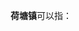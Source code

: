 '''荷塘镇'''可以指：
{{PRC admin/disambig|43/13/82/113/000|44/07/03/102/000|44/09/81/126/000}}
{{disambig|cat=三字中国镇名消歧义}}